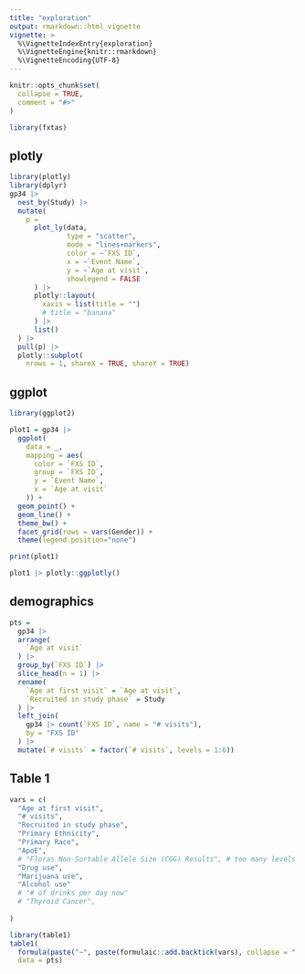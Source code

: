 ```yaml
---
title: "exploration"
output: rmarkdown::html_vignette
vignette: >
  %\VignetteIndexEntry{exploration}
  %\VignetteEngine{knitr::rmarkdown}
  %\VignetteEncoding{UTF-8}
---
```


```r
knitr::opts_chunk$set(
  collapse = TRUE,
  comment = "#>"
)
```

```r
library(fxtas)
```

## plotly

```r

library(plotly)
library(dplyr)
gp34 |> 
  nest_by(Study) |> 
  mutate(
    p = 
      plot_ly(data,
              type = "scatter",
              mode = "lines+markers",
              color = ~`FXS ID`,
              x = ~`Event Name`,
              y = ~`Age at visit`,
              showlegend = FALSE
      ) |> 
      plotly::layout(
        xaxis = list(title = "")
        # title = "banana"
      ) |> 
      list()
  ) |> 
  pull(p) |> 
  plotly::subplot(
    nrows = 1, shareX = TRUE, shareY = TRUE)

```

## ggplot

```r

library(ggplot2)

plot1 = gp34 |> 
  ggplot(
    data = _,
    mapping = aes(
      color = `FXS ID`,
      group = `FXS ID`,
      y = `Event Name`,
      x = `Age at visit`
    )) +
  geom_point() + 
  geom_line() +
  theme_bw() +
  facet_grid(rows = vars(Gender)) +
  theme(legend.position="none")

print(plot1)

plot1 |> plotly::ggplotly()


```

## demographics

```r

pts = 
  gp34 |> 
  arrange(
    `Age at visit`
  ) |> 
  group_by(`FXS ID`) |> 
  slice_head(n = 1) |>
  rename(
    `Age at first visit` = `Age at visit`,
    `Recruited in study phase` = Study
  ) |> 
  left_join(
    gp34 |> count(`FXS ID`, name = "# visits"),
    by = "FXS ID"
  ) |> 
  mutate(`# visits` = factor(`# visits`, levels = 1:6))


```


## Table 1
```r

vars = c(
  "Age at first visit",
  "# visits",
  "Recruited in study phase",
  "Primary Ethnicity",
  "Primary Race",
  "ApoE",
  # "Floras Non-Sortable Allele Size (CGG) Results", # too many levels
  "Drug use",
  "Marijuana use",
  "Alcohol use"
  # "# of drinks per day now"
  # "Thyroid Cancer",
  
)

library(table1)
table1(
  formula(paste("~", paste(formulaic::add.backtick(vars), collapse = " + "), "| Gender")),
  data = pts)
```


